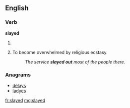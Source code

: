 ==English
==

===Verb===
'''slayed'''

# {{chiefly|_|US|uncommon}} {{past of|slay}}
# {{context|religious}} To become overwhelmed by religious ecstasy.
#: ''The service '''slayed out''' most of the people there.''

===Anagrams===
* [[delays#English|delays]]
* [[ladyes#English|ladyes]]

[[fr:slayed]]
[[mg:slayed]]